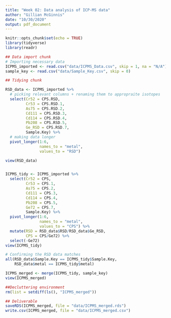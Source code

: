 ```yaml
---
title: "Week 02: Data analysis of ICP-MS data"
author: "Gillian McGinnis"
date: "10/30/2020"
output: pdf_document
---
```


```r
knitr::opts_chunk$set(echo = TRUE)
library(tidyverse)
library(readr)
```

```r
## Data import chunk
# Importing necessary data
ICPMS_imported <- read.csv("data/ICPMS_Data.csv", skip = 1, na = "N/A")
sample_key <- read.csv("data/Sample_Key.csv", skip = 0)
```

```r
## Tidying chunk

RSD_data <- ICPMS_imported %>%
  # picking relevant columns + renaming them to appropraite isotopes
  select(Cr52 = CPS.RSD,
         Cr53 = CPS.RSD.1,
         As75 = CPS.RSD.2,
         Cd111 = CPS.RSD.3,
         Cd114 = CPS.RSD.4,
         Pb208 = CPS.RSD.5,
         Ge_RSD = CPS.RSD.7,
         Sample.Key) %>%
  # making data longer
  pivot_longer(1:6,
               names_to = "metal",
               values_to = "RSD")

view(RSD_data)


ICPMS_tidy <- ICPMS_imported %>%
  select(Cr52 = CPS,
         Cr53 = CPS.1,
         As75 = CPS.2,
         Cd111 = CPS.3,
         Cd114 = CPS.4,
         Pb208 = CPS.5,
         Ge72 = CPS.7,
         Sample.Key) %>%
  pivot_longer(1:6,
               names_to = "metal",
               values_to = "CPS") %>%
  mutate(RSD = RSD_data$RSD/RSD_data$Ge_RSD,
         CPS = CPS/Ge72) %>%
  select(-Ge72)
view(ICPMS_tidy)

# Confirming the RSD data matches
all(RSD_data$Sample.Key == ICPMS_tidy$Sample.Key,
    RSD_data$metal == ICPMS_tidy$metal)

ICPMS_merged <- merge(ICPMS_tidy, sample_key)
view(ICPMS_merged)
```

```r
##Decluttering environment
rm(list = setdiff(ls(), "ICPMS_merged"))
```

```r
## Deliverable
saveRDS(ICPMS_merged, file = "data/ICPMS_merged.rds")
write.csv(ICPMS_merged, file = "data/ICPMS_merged.csv")
```

